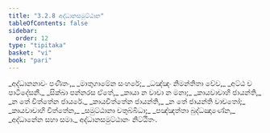 ```yaml
---
title: "3.2.8 අද්ධානසමුට්ඨාන"
tableOfContents: false
sidebar:
  order: 12
type: "tipitaka"
basket: "vi"
book: "pari"
---
```



<DynamicBreadcrumb />

<Division number="265" book="pari">

<Paragraph number="1131" type="verses" book="pari">
_අද්ධානනාවං පණීතං,_  
_මාතුගාමේන සංහරේ;_  
_ධඤ්ඤං නිමන්තිතා චේව,_  
_අට්ඨ ච පාටිදේසනී._  

</Paragraph>

<Paragraph number="1132" type="verses" book="pari">
_සික්ඛා පන්නරස ඒතේ,_  
_කායා න වාචා න මනා;_  
_කායවාචාහි ජායන්ති,_  
_න තේ චිත්තේන ජායරේ._  

</Paragraph>

<Paragraph number="1133" type="verses" book="pari">
_කායචිත්තේන ජායන්ති,_  
_න තේ ජායන්ති වාචතෝ;_  
_කායවාචාහි චිත්තේන,_  
_සමුට්ඨානා චතුබ්බිධා;_  
_පඤ්ඤත්තා බුද්ධඤාණේන,_  
_අද්ධානේන සහා සමා._  


</Paragraph>
</Division>

<Paragraph number="1134" type="center" book="pari">
අද්ධානසමුට්ඨානං නිට්ඨිතං.
</Paragraph>